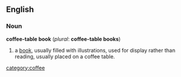 ==English==

===Noun===
'''coffee-table book''' (''plural'': '''coffee-table books''')
# a [[book]], usually filled with illustrations, used for display rather than reading, usually placed on a coffee table.
[[category:coffee]]